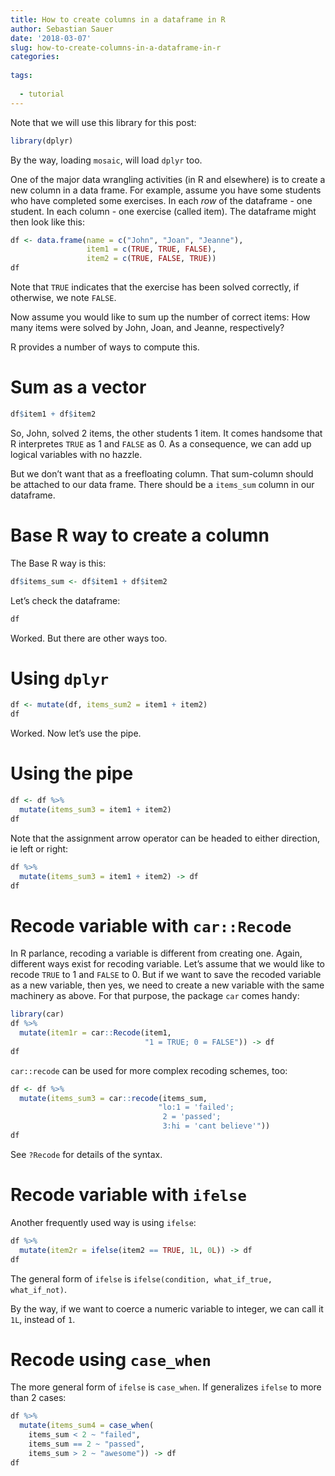 ```yaml
---
title: How to create columns in a dataframe in R
author: Sebastian Sauer
date: '2018-03-07'
slug: how-to-create-columns-in-a-dataframe-in-r
categories:
  
tags:
  
  - tutorial
---
```



Note that we will use this library for this post:
```r
library(dplyr)
```


By the way, loading `mosaic`, will load `dplyr` too.

One of the major data wrangling activities (in R and elsewhere) is to create a new column in a data frame. For example, assume you have some students who have completed some exercises. In each *row* of the dataframe - one student. In each column - one exercise (called item). The dataframe might then look like this:



```r

df <- data.frame(name = c("John", "Joan", "Jeanne"),
                 item1 = c(TRUE, TRUE, FALSE),
                 item2 = c(TRUE, FALSE, TRUE))
df
```


Note that `TRUE` indicates that the exercise has been solved correctly, if otherwise, we note `FALSE`. 

Now assume you would like to sum up the number of correct items: How many items were solved by John, Joan, and Jeanne, respectively?


R provides a number of ways to compute this.

# Sum as a vector

```r
df$item1 + df$item2
```


So, John, solved 2 items, the other students 1 item. It comes handsome that R interpretes `TRUE` as 1 and `FALSE` as 0. As a consequence, we can add up logical variables with no hazzle.

But we don't want that as a freefloating column. That sum-column should be attached to our data frame. There should be a `items_sum` column in our dataframe.

# Base R way to create a column

The Base R way is this:


```r
df$items_sum <- df$item1 + df$item2
```

Let's check the dataframe:

```r
df
```

Worked. But there are other ways too.


# Using `dplyr`


```r
df <- mutate(df, items_sum2 = item1 + item2)
df
```

Worked. Now let's use the pipe.


# Using the pipe


```r
df <- df %>% 
  mutate(items_sum3 = item1 + item2) 
df
```


Note that the assignment arrow operator can be headed to either direction, ie left or right:


```r
df %>% 
  mutate(items_sum3 = item1 + item2) -> df
df
```


# Recode variable with `car::Recode`


In R parlance, recoding a variable is different from creating one. Again, different ways exist for recoding variable. Let's assume that we would like to recode `TRUE` to 1 and `FALSE` to 0. But if we want to save the recoded variable as a new variable, then yes, we need to create a new variable with the same machinery as above. For that purpose, the package `car` comes handy:

```r
library(car)
df %>% 
  mutate(item1r = car::Recode(item1, 
                              "1 = TRUE; 0 = FALSE")) -> df
df

```





`car::recode` can be used for more complex recoding schemes, too:

```r
df <- df %>% 
  mutate(items_sum3 = car::recode(items_sum, 
                                 "lo:1 = 'failed';
                                  2 = 'passed';
                                  3:hi = 'cant believe'")) 
df
```

See `?Recode` for details of the syntax.


# Recode variable with `ifelse`


Another frequently used way is using `ifelse`:

```r
df %>% 
  mutate(item2r = ifelse(item2 == TRUE, 1L, 0L)) -> df
df
```

The general form of `ifelse` is `ifelse(condition, what_if_true, what_if_not)`.

By the way, if we want to coerce a numeric variable to integer, we can call it `1L`, instead of `1`.


# Recode using `case_when`


The more general form of `ifelse` is `case_when`. If generalizes `ifelse` to more than 2 cases:


```r
df %>% 
  mutate(items_sum4 = case_when(
    items_sum < 2 ~ "failed",
    items_sum == 2 ~ "passed",
    items_sum > 2 ~ "awesome")) -> df
df
```

